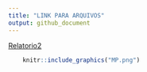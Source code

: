 ```yaml
---
title: "LINK PARA ARQUIVOS"
output: github_document
---
```


[Relatorio2](https://tguimaraes-sp.github.io/Meu-Segundo-Relatorio/) 
```r
    knitr::include_graphics("MP.png")
```
